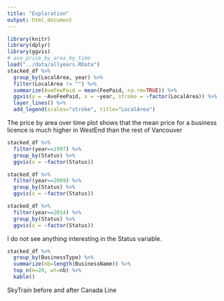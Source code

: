 ```yaml
---
title: "Exploration"
output: html_document
---
```




```r
library(knitr)
library(dplyr)
library(ggvis)
# ave_price_by_area_by_time
load("../data/allyears.RData")
stacked_df %>%
  group_by(LocalArea, year) %>%
  filter(LocalArea != "") %>%
  summarize(AveFeePaid = mean(FeePaid, na.rm=TRUE)) %>%
  ggvis(y = ~AveFeePaid, x = ~year, stroke = ~factor(LocalArea)) %>%
  layer_lines() %>%
  add_legend(scales="stroke", title="LocalArea")
```

The price by area over time plot shows that the mean price for a business licence is much higher in WestEnd than the rest of Vancouver

```r
stacked_df %>%
  filter(year==1997) %>%
  group_by(Status) %>%
  ggvis(x = ~factor(Status))

stacked_df %>%
  filter(year==2009) %>%
  group_by(Status) %>%
  ggvis(x = ~factor(Status))

stacked_df %>%
  filter(year==2014) %>%
  group_by(Status) %>%
  ggvis(x = ~factor(Status))
```

I do not see anything interesting in the Status variable.

```r
stacked_df %>%
  group_by(BusinessType) %>%
  summarize(nb=length(BusinessName)) %>%
  top_n(n=20, wt=nb) %>%
  kable()
```

SkyTrain before and after Canada Line
